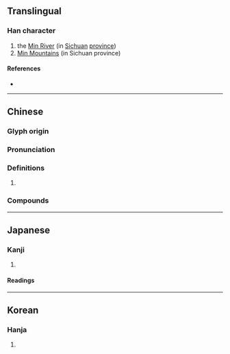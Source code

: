 {{character info}}
==Translingual==

===Han character===
{{Han char|rn=46|rad=山|as=05|sn=8|four=27747|canj=URVP|ids=⿰山民}}

# the [[w:Min River (Sichuan)|Min River]] (in [[Sichuan]] [[province]])
# [[w:Min Mountains|Min Mountains]] (in Sichuan province)

====References====
* {{Han ref|kx=0310.010|dkj=08007|dj=0610.060|hdz=10768.200|uh=5CB7|ud=23735|bh=A9A2|bd=43426}}

----

==Chinese==
{{zh-forms}}

===Glyph origin===
{{Han etym}}

===Pronunciation===
{{zh-pron
|m=mín
|c=man4
|mn= bîn
|mc=y
|oc=y
|cat=
}}

===Definitions===
{{zh-hanzi}}

# {{rfdef|zh}}

===Compounds===
{{zh-der|岷江}}

----

==Japanese==

===Kanji===
{{ja-kanji|grade=|rs=山05}}

# {{rfdef|ja|sort=山05}}

====Readings====
{{ja-readings
|on=びん, みん
|kun=
}}

----

==Korean==

===Hanja===
{{ko-hanja|hangeul=민|rv=min|mr=min}}

# {{rfdef|ko|sort=山05}}
